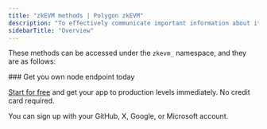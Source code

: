 ```yaml
---
title: "zkEVM methods | Polygon zkEVM"
description: "To effectively communicate important information about its L2 network state, the Polygon zkEVM team implemented a special set of JSON RPC methods"
sidebarTitle: "Overview"
---
```



These methods can be accessed under the `zkevm_` namespace, and they are as follows:

<CardGroup>
<Card title="zkevm_consolidatedBlockNumber" href="/reference/zkevm-consolidatedblocknumber" icon="angle-right" iconType="solid" horizontal />
<Card title="zkevm_isBlockVirtualized" href="/reference/zkevm-isblockvirtualized" icon="angle-right" iconType="solid" horizontal />
<Card title="zkevm_isBlockConsolidated" href="/reference/zkevm-isblockconsolidated" icon="angle-right" iconType="solid" horizontal />
<Card title="zkevm_batchNumber" href="/reference/zkevm-batchnumber" icon="angle-right" iconType="solid" horizontal />
<Card title="zkevm_batchNumberByBlockNumber" href="/reference/zkevm-batchnumberbyblocknumber" icon="angle-right" iconType="solid" horizontal />
<Card title="zkevm_virtualBatchNumber" href="/reference/zkevm-virtualbatchnumber" icon="angle-right" iconType="solid" horizontal />
<Card title="zkevm_verifiedBatchNumber" href="/reference/zkevm-verifiedbatchnumber" icon="angle-right" iconType="solid" horizontal />
<Card title="zkevm_getBatchByNumber" href="/reference/zkevm-getbatchbynumber" icon="angle-right" iconType="solid" horizontal />
</CardGroup>

<Check>
  ### Get you own node endpoint today

  [Start for free](https://console.chainstack.com/) and get your app to production levels immediately. No credit card required.

  You can sign up with your GitHub, X, Google, or Microsoft account.
</Check>
